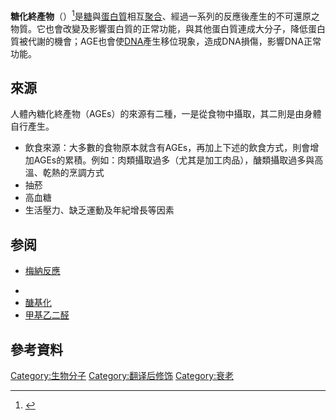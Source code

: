 
{{expert|time=2013-11-27T05:18:16+00:00}}
'''糖化終產物'''（{{lang-en|Advanced glycation end products}}）<ref>{{Cite web |url=http://circ.ahajournals.org/content/114/6/597 |title=存档副本 |accessdate=2013-11-27 |archive-date=2014-08-22 |archive-url=https://web.archive.org/web/20140822042404/http://circ.ahajournals.org/content/114/6/597 |dead-url=no }}</ref>是[[糖|糖]]與[[蛋白質|蛋白質]]相互[[聚合|聚合]]、經過一系列的反應後產生的不可還原之物質。它也會改變及影響蛋白質的正常功能，與其他蛋白質連成大分子，降低蛋白質被代謝的機會；AGE也會使[[DNA|DNA]]產生移位現象，造成DNA損傷，影響DNA正常功能。

== 來源 ==
人體內糖化終產物（AGEs）的來源有二種，一是從食物中攝取，其二則是由身體自行產生。
* 飲食來源：大多數的食物原本就含有AGEs，再加上下述的飲食方式，則會增加AGEs的累積。例如：肉類攝取過多（尤其是加工肉品），醣類攝取過多與高溫、乾熱的烹調方式
* 抽菸
* 高血糖
* 生活壓力、缺乏運動及年紀增長等因素

== 参阅 ==
* [[梅納反應|梅納反應]]

* {{le|乙二醛酶系統|Glyoxalase system}}
* [[醣基化|醣基化]]
* [[甲基乙二醛|甲基乙二醛]]

== 參考資料 ==
{{Reflist}}

[[Category:生物分子|Category:生物分子]]
[[Category:翻译后修饰|Category:翻译后修饰]]
[[Category:衰老|Category:衰老]]